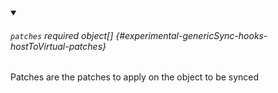 


<details className="config-field" data-expandable="true" open>
<summary>

###### `patches` <span className="config-field-required" data-required="false">required</span> <span className="config-field-type">object[]</span> <span className="config-field-default"></span> <span className="config-field-enum"></span> {#experimental-genericSync-hooks-hostToVirtual-patches}

Patches are the patches to apply on the object to be synced

</summary>

<PartialPatchesreference />


</details>
